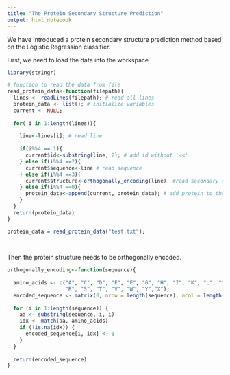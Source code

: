 ```yaml
---
title: "The Protein Secondary Structure Prediction"
output: html_notebook
---
```


We have introduced a protein secondary structure prediction method based on the Logistic Regression classifier.

First, we need to load the data into the workspace

```r
library(stringr)

# function to read the data from file
read_protein_data<-function(filepath){
  lines <- readLines(filepath); # read all lines
  protein_data <- list(); # initialize variables
  current <- NULL;
  
  for( i in 1:length(lines)){
    
    line<-lines[i]; # read line
    
    if(i%%4 == 1){
      current$id<-substring(line, 2); # add id without '<<'
    } else if(i%%4 ==2){
      current$sequence<-line # read sequence
    } else if(i%%4 ==3){
      current$structure<-orthogonally_encoding(line)  #read secondary structure    
    } else if(i%%4 ==0){
      protein_data<-append(current, protein_data); # add protein to the list
    }
  }
  return(protein_data)
}

protein_data = read_protein_data("test.txt");
  
  
```

Then the protein structure needs to be orthogonally encoded.

```r

orthogonally_encoding<-function(sequence){
  
  amino_acids <- c("A", "C", "D", "E", "F", "G", "H", "I", "K", "L", "M", "N", "P", "Q",
                   "R", "S", "T", "V", "W", "Y","X");
  encoded_sequence <- matrix(0, nrow = length(sequence), ncol = length(amino_acids))
  
  for (i in 1:length(sequence)) {
    aa <- substring(sequence, i, i)
    idx <- match(aa, amino_acids)
    if (!is.na(idx)) {
      encoded_sequence[i, idx] <- 1
    }
  }
  
  return(encoded_sequence)
}
```
